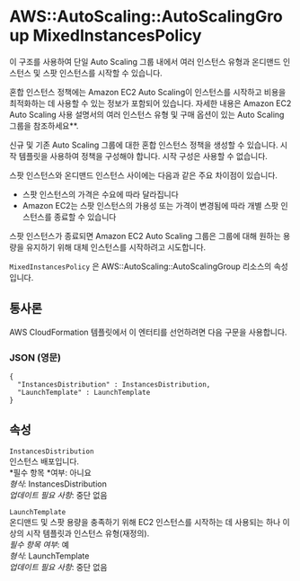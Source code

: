 # AWS::AutoScaling::AutoScalingGroup MixedInstancesPolicy

이 구조를 사용하여 단일 Auto Scaling 그룹 내에서 여러 인스턴스 유형과 온디맨드 인스턴스 및 스팟 인스턴스를 시작할 수 있습니다.

혼합 인스턴스 정책에는 Amazon EC2 Auto Scaling이 인스턴스를 시작하고 비용을 최적화하는 데 사용할 수 있는 정보가 포함되어 있습니다. 자세한 내용은 Amazon EC2 Auto Scaling 사용 설명서의 여러 인스턴스 유형 및 구매 옵션이 있는 Auto Scaling 그룹을 참조하세요\*\*.

신규 및 기존 Auto Scaling 그룹에 대한 혼합 인스턴스 정책을 생성할 수 있습니다. 시작 템플릿을 사용하여 정책을 구성해야 합니다. 시작 구성은 사용할 수 없습니다.

스팟 인스턴스와 온디맨드 인스턴스 사이에는 다음과 같은 주요 차이점이 있습니다.

- 스팟 인스턴스의 가격은 수요에 따라 달라집니다
- Amazon EC2는 스팟 인스턴스의 가용성 또는 가격이 변경됨에 따라 개별 스팟 인스턴스를 종료할 수 있습니다

스팟 인스턴스가 종료되면 Amazon EC2 Auto Scaling 그룹은 그룹에 대해 원하는 용량을 유지하기 위해 대체 인스턴스를 시작하려고 시도합니다.

`MixedInstancesPolicy` 은 AWS::AutoScaling::AutoScalingGroup 리소스의 속성입니다.

## 통사론

AWS CloudFormation 템플릿에서 이 엔터티를 선언하려면 다음 구문을 사용합니다.

### JSON (영문)

```
{
  "InstancesDistribution" : InstancesDistribution,
  "LaunchTemplate" : LaunchTemplate
}
```

## 속성

`InstancesDistribution`  
인스턴스 배포입니다.  
*필수 항목 *여부: 아니요  
_형식_: InstancesDistribution  
_업데이트 필요 사항_: 중단 없음

`LaunchTemplate`  
온디맨드 및 스팟 용량을 충족하기 위해 EC2 인스턴스를 시작하는 데 사용되는 하나 이상의 시작 템플릿과 인스턴스 유형(재정의).  
_필수 항목 여부_: 예  
_형식_: LaunchTemplate  
_업데이트 필요 사항_: 중단 없음
